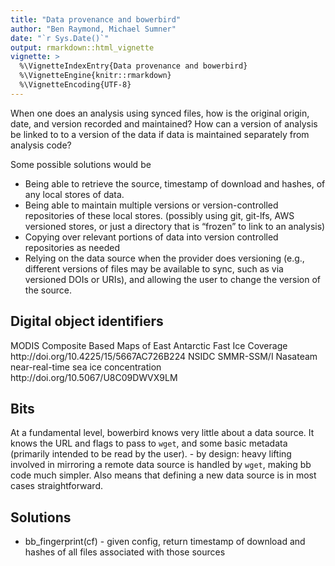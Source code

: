 ```yaml
---
title: "Data provenance and bowerbird"
author: "Ben Raymond, Michael Sumner"
date: "`r Sys.Date()`"
output: rmarkdown::html_vignette
vignette: >
  %\VignetteIndexEntry{Data provenance and bowerbird}
  %\VignetteEngine{knitr::rmarkdown}
  %\VignetteEncoding{UTF-8}
---
```


When one does an analysis using synced files, how is the original origin, date, and version recorded and maintained? How can a version of analysis be linked to to a version of the data if data is maintained separately from analysis code?

Some possible solutions would be

- Being able to retrieve the source, timestamp of download and hashes, of any local stores of data.
- Being able to maintain multiple versions or version-controlled repositories of these local stores. (possibly using git, git-lfs, AWS versioned stores, or just a directory that is "frozen" to link to an analysis)
- Copying over relevant portions of data into version controlled repositories as needed
- Relying on the data source when the provider does versioning (e.g., different versions of files may be available to sync, such as via versioned DOIs or URIs), and allowing the user to change the version of the source.


## Digital object identifiers

MODIS Composite Based Maps of East Antarctic Fast Ice Coverage http://doi.org/10.4225/15/5667AC726B224
NSIDC SMMR-SSM/I Nasateam near-real-time sea ice concentration http://doi.org/10.5067/U8C09DWVX9LM


## Bits

At a fundamental level, bowerbird knows very little about a data source. It knows the URL and flags to pass to `wget`, and some basic metadata (primarily intended to be read by the user).
- by design: heavy lifting involved in mirroring a remote data source is handled by `wget`, making bb code much simpler. Also means that defining a new data source is in most cases straightforward.

## Solutions

- bb_fingerprint(cf) - given config, return timestamp of download and hashes of all files associated with those sources

